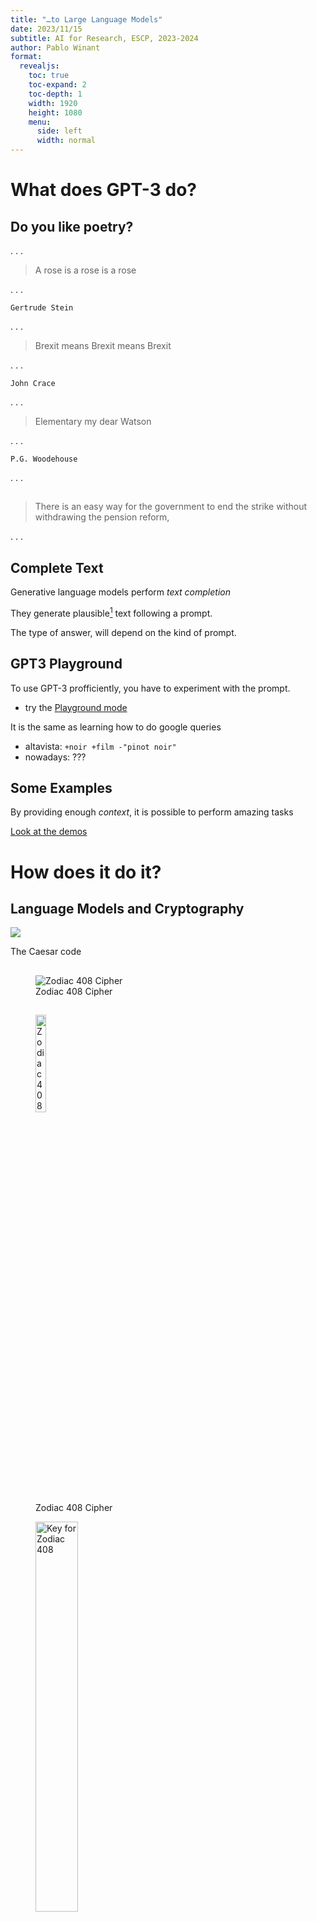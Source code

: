 ```yaml
---
title: "…to Large Language Models"
date: 2023/11/15
subtitle: AI for Research, ESCP, 2023-2024
author: Pablo Winant
format:
  revealjs:
    toc: true
    toc-expand: 2
    toc-depth: 1
    width: 1920
    height: 1080
    menu:
      side: left
      width: normal
---
```


# What does GPT-3 do?

##  Do you like poetry?

. . .

> A rose is a rose is [a rose]{.fragment}

. . .

    Gertrude Stein

. . .

> Brexit means Brexit means [Brexit]{.fragment}

. . .

    John Crace

. . .

> Elementary my dear [Watson]{.fragment}

. . .

    P.G. Woodehouse

. . .

##

> There is an easy way for the government to end the strike without withdrawing the pension reform, 

. . .


## Complete Text

Generative language models perform *text completion*

They generate plausible[^plausible] text following a prompt.

The type of answer, will depend on the kind of prompt.

[^plausible]: here, plausible, means that it is more likely to be a correct text written by a human, rather than otherwise

## GPT3 Playground

To use GPT-3 profficiently, you have to experiment with the prompt.

- try the [Playground mode](https://platform.openai.com/playground)

It is the same as learning how to do google queries

- altavista: `+noir +film -"pinot noir"`
- nowadays: ???

## Some Examples

By providing enough *context*, it is possible to perform amazing tasks

[Look at the demos](https://gpt3demo.com/)

# How does it do it?

## Language Models and Cryptography

![](assets/code-secret.webp)

The Caesar code

## {auto-animate="true"}

![Zodiac 408 Cipher](assets/zodiac_408.png)


## {auto-animate="true"}


::: {#fig-elephants layout-ncol=2}

![Zodiac 408 Cipher](assets/zodiac_408.png){width=20%}

![Key for Zodiac 408](assets/408_solution.jpg){width=40%}

Solved in a week by Bettye and Donald Harden using frequency tables.

:::


##

Later in 2001, in a prison, somewhere in California 

![](assets/prison.png)

. . .

Solved by Stanford's [Persi Diaconis](https://math.uchicago.edu/~shmuel/Network-course-readings/MCMCRev.pdf
) and his students using Monte Carlo Markov Chains

## Monte Carlo Markov Chains


Take a letter $x_n$, what is the probability of the next letter being $x_{n+1}$?

$$\pi_{X,Y} = P(x_{n+1}=Y, x_{n}=X)$$

for $X=\{a, b, .... , z\} , Y=\{a,b,c, ... z\}$

The language model can be trained using dataset of english language.

And used to determine whether a given cipher-key is consistent with english language.

It yields a very efficient algorithm to decode any caesar code (with very small sample)

## MCMC to generate text

MCMCs can also be used to generate text:

- take initial prompt: `I think therefore I`
    - last letter is `I`
    - most plausible character afterwards is ` `
    - most plausible character afterwards is `I`
- Result: `I think therefore I I I I I I`

Not good but promising (🤷)

##  MCMC to generate text


Going further

- augment memory
    - `fore I`> ???
- change basic unit (use phonems or words)

An example using [MCMC](https://towardsdatascience.com/text-generation-with-markov-chains-an-introduction-to-using-markovify-742e6680dc33)

- using words and 3 states
```He ha ‘s kill’d me Mother , Run away I pray you Oh this is Counter you false Danish Dogges .```

## Big MCMC

Can we augment memory?

- if you want to compute the most frequent letter (among `26`) after `50` letters, you need to take into account `5.6061847e+70` combinations !
    - impossible to store, let alone do the training

- but some combinations are useless:
    - `wjai dfni`
    - `Despite the constant negative press covfefe` [🤔]{.fragment}


## Reccurrent Neural Networks


::: columns

::: {.column width=30%}

![](assets/glowing_nn.png)

:::
::: {.column width=60%}

![Recurrent Neural Network](assets/Recurrent_neural_network_unfold.svg.png)

:::
:::

Neural networks make it possible to increase the state-space to represent

$$\forall X, P(x_n=X| x_{n-1}, ..., x_{n-k})$$

they reduce endogenously the dimensionality.


## Recurrent Neural Networks

In 2015


<iframe width="780" height="500" src="http://karpathy.github.io/2015/05/21/rnn-effectiveness/" title="The unreasonable Effectiveness of Recurrent Neural Networks"></iframe>

- __Neural Network__ reduce dimensionality of data discovering structure


## Long Short Term Memory

![](assets/Long_Short-Term_Memory.svg)

- 2000->2019 : Emergence of Long Short Term Memory models
    - speech recognition
    
    - LSTM behind "Google Translate", "Alexa", ...

## The Latest: Transformer

::: columns

:::: column

1. Position Encodings
    - model is not sequential anymore
    - tries to learn sequence
2. Attention
3. Self-Attention

::::

:::: column

![](assets/transformers.png)

::::

:::

Explanations [here](https://towardsdatascience.com/transformers-141e32e69591) or [here](https://blogs.nvidia.com/blog/2022/03/25/what-is-a-transformer-model/)

## Quick summary

- Language models
    - frequency tables
    - monte carlo markov chains
    - long-short-term memory (>2000)
    - transformers (>2018)

. . .

- Since 2010 main breakthrough came through the development of deep-learning techniques (software/hardware)
- Recently, *models*/algorithms have improved tremendously


## GPT3 {.smaller}

Generative Pre-trained Transformer

- GPT1 (1018)
    - 0.1 billion parameters
    - had to be fine-tuned to a particular problem
    - transfer learning (few shots learning)
- GPT2:
    - multitask
    - no mandatory fine tuning
- GPT3: 
    - bigger: 175 billions parameters
- [GPT4](https://openai.com/research/gpt-4): 
    - even bigger: 1000 billions parameters
    - on your harddrive: 1Tb

## Corpus

::: columns

:::: column

GPT 3 was trained on

- CommonCrawl
- WebText
- Wikipedia
- many books

45 TB of data

- cured into ???

Dataset (mostly) ends in 2021.

::::

:::: column

![](assets/matrix.gif)

::::

:::

## Chat GPT

It is trivial to make a chatbot using GPT3.

[ChatGPT](https://openai.com/blog/chatgpt) is an interface on top of GPT3.5 (now GPT4) plus some fine-tuning.

- it keeps the context
- has a consistent "personality"


## The Relation between GPT-3 and ChatGPT

Technical paper is not out, but we know the following:

- it is *fine-tuned* by interacting with [humans](https://time.com/6247678/openai-chatgpt-kenya-workers/)
- it uses *reinforcement learning* to optimize learning
- now based on GPT4

Improvment goals:

- better alignment
- less making up of facts


# How can we use GPT3

## Generate Text

::: columns

:::: column

Would you use GPT3 to:

::::: incremental
- write a paper?
- quickly respond to an email
- write the boring details of a paper
- get some ideas?
- help you structure a talk?
:::::

There are several concerns...

::::

:::: column

![](assets/evil.jpg)

:::: 

:::

## The quality of the generated text

::: incremental
- GPT-3 has the tendancy to *hallucinate* facts.

    - like kids who don't distinguish facts and play

- This is being worked on:

    - GPT4: *Can you teach old dogs new tricks?* [yes 🐕]{.fragment}

- Still a problem for research

- Possibly solved by mixing AI and traditional computing
:::

## Ethical Concerns

We must avoid at all cost *plagiarism* and credit our sources.

We need personal ethics:

- give sources
- mention use of GPT3 we we use it

## Replace Many NLP Algorithms

Beyond generating text, most Natural Language Processing tasks can be now done with GPT-3:

- Named entity recognition
- Classification
    - sentiment analysis
    - multimodel sentiment analysis
- Entity linking
- Summarization
- Many [more](https://platform.openai.com/examples)

## Named Entity recognition

Prompt:[^cf]

```
[Text]: Helena Smith founded Core.ai 2 years ago. She is now the CEO and CTO of the company and is building a team of highly skilled developers in machine learning and natural language processing.
[Position]: CEO and CTO
###
[Text]: Tech Robotics is a robot automation company specialized in AI driven robotization. Its Chief Technology Officer, Max Smith, says a new wave of improvements should be expected for next year.
[Position]: Chief Technology Officer
###
[Text]: François is a Go developer. He mostly works as a freelancer but is open to any kind of job offering!
[Position]: Go developer
###
[Text]: Maxime is a data scientist at Auto Dataset, and he's been working there for 1 year.
[Position]:
```
. . .

```Response: Data Scientist```

[^cf]: https://towardsdatascience.com/advanced-ner-with-gpt-3-and-gpt-j-ce43dc6cdb9c


## Fine-tuning (1)

- To get better result, or to proceed larger amounts of data, pretrain the model

```{{python}}
model.train("""
"[Text]: Helena Smith founded Core.ai 2 years ago. She is now the CEO and CTO of the company and is building a team of highly skilled developers in machine learning and natural language processing.
[Position]: CEO and CTO
""")
```

```{{python}}
model.train("""
[Text]: Tech Robotics is a robot automation company specialized in AI driven robotization. Its Chief Technology Officer, Max Smith, says a new wave of improvements should be expected for next year.
[Position]: Chief Technology Officer
""")
```

## Fine-tuning (2)

- Query the model:
```{{python}}
model.eval("""
[Text]: Maxime is a data scientist at Auto Dataset, and he's been working there for 1 year.
[Position]:
""")
```

...

```
[Text]: Maxime is a data scientist at Auto Dataset, and he's been working there for 1 year.
[Position]: Data Scientist```
```

## Sentiment Analysis

Zero-shot learning:

```
Decide whether a Tweet's sentiment is positive, neutral, or negative.

Tweet: "I loved the new Batman movie!"
Sentiment:
```

Output: ```Positive```

# Conclusion

## Are we on the way to General Artificial Intelligence?

![A Benevolent General Purpose Artificial Intelligence. Dall-E-2](assets/benevolent_ai.jpg)

. . .

My two cents:

. . .

- artificial intelligence is already there (we are fooling ourselves...)
- are we ready for artificial humanity?
